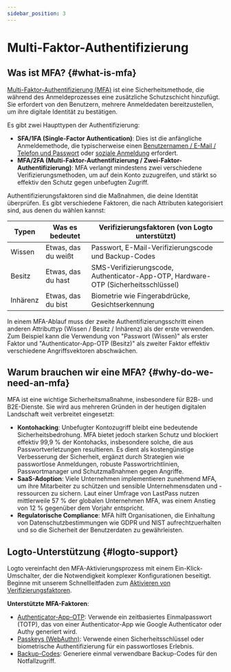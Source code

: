 ```yaml
---
sidebar_position: 3
---
```


# Multi-Faktor-Authentifizierung

## Was ist MFA? \{#what-is-mfa}

[Multi-Faktor-Authentifizierung (MFA)](https://auth.wiki/mfa) ist eine Sicherheitsmethode, die während des Anmeldeprozesses eine zusätzliche Schutzschicht hinzufügt. Sie erfordert von den Benutzern, mehrere Anmeldedaten bereitzustellen, um ihre digitale Identität zu bestätigen.

Es gibt zwei Haupttypen der Authentifizierung:

- **SFA/1FA (Single-Factor Authentication)**: Dies ist die anfängliche Anmeldemethode, die typischerweise einen [Benutzernamen / E-Mail / Telefon und Passwort](/end-user-flows/sign-up-and-sign-in/sign-in) oder [soziale Anmeldung](/end-user-flows/sign-up-and-sign-in/social-sign-in) erfordert.
- **MFA/2FA (Multi-Faktor-Authentifizierung / Zwei-Faktor-Authentifizierung)**: MFA verlangt mindestens zwei verschiedene Verifizierungsmethoden, um auf dein Konto zuzugreifen, und stärkt so effektiv den Schutz gegen unbefugten Zugriff.

Authentifizierungsfaktoren sind die Maßnahmen, die deine Identität überprüfen. Es gibt verschiedene Faktoren, die nach Attributen kategorisiert sind, aus denen du wählen kannst:

| Typen      | Was es bedeutet    | Verifizierungsfaktoren (von Logto unterstützt)                            |
| ---------- | ------------------ | ------------------------------------------------------------------------- |
| Wissen     | Etwas, das du weißt | Passwort, E-Mail-Verifizierungscode und Backup-Codes                      |
| Besitz     | Etwas, das du hast | SMS-Verifizierungscode, Authenticator-App-OTP, Hardware-OTP (Sicherheitsschlüssel) |
| Inhärenz   | Etwas, das du bist | Biometrie wie Fingerabdrücke, Gesichtserkennung                           |

In einem MFA-Ablauf muss der zweite Authentifizierungsschritt einen anderen Attributtyp (Wissen / Besitz / Inhärenz) als der erste verwenden. Zum Beispiel kann die Verwendung von "Passwort (Wissen)" als erster Faktor und "Authenticator-App-OTP (Besitz)" als zweiter Faktor effektiv verschiedene Angriffsvektoren abschwächen.

## Warum brauchen wir eine MFA? \{#why-do-we-need-an-mfa}

MFA ist eine wichtige Sicherheitsmaßnahme, insbesondere für B2B- und B2E-Dienste. Sie wird aus mehreren Gründen in der heutigen digitalen Landschaft weit verbreitet eingesetzt:

- **Kontohacking**: Unbefugter Kontozugriff bleibt eine bedeutende Sicherheitsbedrohung. MFA bietet jedoch starken Schutz und blockiert effektiv 99,9 % der Kontohacks, insbesondere solche, die aus Passwortverletzungen resultieren. Es dient als kostengünstige Verbesserung der Sicherheit, ergänzt durch Strategien wie passwortlose Anmeldungen, robuste Passwortrichtlinien, Passwortmanager und Schutzmaßnahmen gegen Angriffe.
- **SaaS-Adoption**: Viele Unternehmen implementieren zunehmend MFA, um ihre Mitarbeiter zu schützen und sensible Unternehmensdaten und -ressourcen zu sichern. Laut einer Umfrage von LastPass nutzen mittlerweile 57 % der globalen Unternehmen MFA, was einem Anstieg von 12 % gegenüber dem Vorjahr entspricht.
- **Regulatorische Compliance**: MFA hilft Organisationen, die Einhaltung von Datenschutzbestimmungen wie GDPR und NIST aufrechtzuerhalten und so die Sicherheit der Benutzerdaten zu gewährleisten.

## Logto-Unterstützung \{#logto-support}

Logto vereinfacht den MFA-Aktivierungsprozess mit einem Ein-Klick-Umschalter, der die Notwendigkeit komplexer Konfigurationen beseitigt. Beginne mit unserem Schnellleitfaden zum [Aktivieren von Verifizierungsfaktoren](/end-user-flows/mfa/configure-mfa).

**Unterstützte MFA-Faktoren**:

- [Authenticator-App-OTP](/end-user-flows/mfa/authenticator-app-otp): Verwende ein zeitbasiertes Einmalpasswort (TOTP), das von einer Authenticator-App wie Google Authenticator oder Authy generiert wird.
- [Passkeys (WebAuthn)](/end-user-flows/mfa/webauthn): Verwende einen Sicherheitsschlüssel oder biometrische Authentifizierung für ein passwortloses Erlebnis.
- [Backup-Codes](/end-user-flows/mfa/backup-codes): Generiere einmal verwendbare Backup-Codes für den Notfallzugriff.
